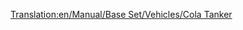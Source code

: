 [[Translation:en/Manual/Base Set/Vehicles/Cola Tanker]]
{{fr/Wagon|Nom=Wagon-citerne de coca-cola
|Coût=1 066£ ( 2 132$)
|Poids=24 / 49 t
|Image=[[File:en/Colatanker.png]]
|Capacité=25000 litres de coca-cola
|MonoCoût="
|MonoPoids=24 / 54 t
|MonoCapacité=30000 litres de coca-cola
|MagCoût="
|MagPoids=24 / 56 t
|MagCapacité=32000 litres de coca-cola
|Description=Une citerne ferroviaire pour transporter de la boisson coca-cola non mise en cannettes dans le pays des jouets.
}}